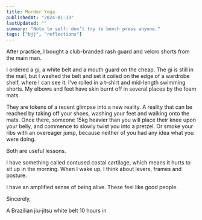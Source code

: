 ```yaml
---
title: Murder Yoga
publishedAt: "2024-01-13"
lastUpdated: ""
summary: "Note to self: don’t try to bench press anyone."
tags: ["bjj", "reflections"]
---
```


After practice, I bought a club-branded rash guard and velcro shorts from the main man.

I ordered a gi, a white belt and a mouth guard on the cheap. The gi is still in the mail, but I washed the belt and set it coiled on the edge of a wardrobe shelf, where I can see it. I’ve rolled in a t-shirt and mid-length swimming shorts. My elbows and feet have skin burnt off in several places by the foam mats.

They are tokens of a recent glimpse into a new reality. A reality that can be reached by taking off your shoes, washing your feet and walking onto the mats.
Once there, someone 15kg heavier than you will place their knee upon your belly, and commence to slowly twist you into a pretzel.
Or smoke your ribs with an overeager jump, because neither of you had any idea what you were doing.

Both are useful lessons.

I have something called contused costal cartilage, which means it hurts to sit up in the morning. When I wake up, I think about levers, frames and posture.

I have an amplified sense of being alive. These feel like good people.

Sincerely,

A Brazilian jiu-jitsu white belt 10 hours in
